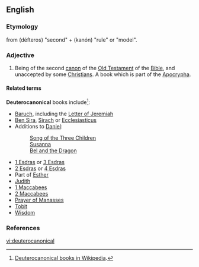 {{wikipedia|Deuterocanonical books}}

==English==

===Etymology===
from {{AGr.}} '''{{polytonic|[[δεύτερος]]}}''' (défteros) "second" + '''{{polytonic|[[κανών]]}}''' (kanón) "rule" or "model".

===Adjective===
{{en-adj|-}}
# {{Bible}} Being of the second [[canon]] of the [[Old Testament]] of the [[Bible]], and unaccepted by some [[Christian]]s. A book which is part of the [[Apocrypha]].

====Related terms====
'''Deuterocanonical''' books include<ref>[[w:Deuterocanonical books|Deuterocanonical books in Wikipedia]].</ref>:
*[[Baruch]], including the [[Letter of Jeremiah]]
*[[Ben Sira]], [[Sirach]] or [[Ecclesiasticus]]
* Additions to [[Daniel]]:
*:[[Song of the Three Children]]
*:[[Susanna]]
*:[[Bel and the Dragon]]
*[[1 Esdras]] or [[3 Esdras]]
*[[2 Esdras]] or [[4 Esdras]]
*Part of [[Esther]]
*[[Judith]]
*[[1 Maccabees]]
*[[2 Maccabees]]
*[[Prayer of Manasses]]
*[[Tobit]]
*[[Wisdom]]

===References===
<references />

[[vi:deuterocanonical]]